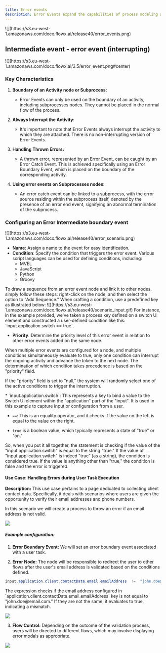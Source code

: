 ```yaml
---
title: Error events
description: Error Events expand the capabilities of process modeling and error handling within BPMN processing. These Error Event nodes enhance the BPMN standard and offer improved control over error management.
---
```


<Frame>
![](https://s3.eu-west-1.amazonaws.com/docx.flowx.ai/release40/error_events.png)
</Frame>

## Intermediate event - error event (interrupting)

<Frame>
![](https://s3.eu-west-1.amazonaws.com/docx.flowx.ai/3.5/error_event.png#center)
</Frame>


### Key Characteristics

1. **Boundary of an Activity node or Subprocess:**
   - Error Events can only be used on the boundary of an activity, including subprocesses nodes. They cannot be placed in the normal flow of the process.

2. **Always Interrupt the Activity:**
   - It's important to note that Error Events always interrupt the activity to which they are attached. There is no non-interrupting version of Error Events.

3. **Handling Thrown Errors:**
   - A thrown error, represented by an Error Event, can be caught by an Error Catch Event. This is achieved specifically using an Error Boundary Event, which is placed on the boundary of the corresponding activity.

4. **Using error events on Subprocesses nodes**:
    - An error catch event can be linked to a subprocess, with the error source residing within the subprocess itself, denoted by the presence of an error end event, signifying an abnormal termination of the subprocess.


### Configuring an Error Intermediate boundary event

<Frame>
![](https://s3.eu-west-1.amazonaws.com/docx.flowx.ai/release40/error_scenario.png)
</Frame>

* **Name**: Assign a name to the event for easy identification.
* **Condition**: Specify the condition that triggers the error event. Various script languages can be used for defining conditions, including:
    - MVEL
    - JavaScript
    - Python
    - Groovy


<Info>
To draw a sequence from an error event node and link it to other nodes, simply follow these steps: right-click on the node, and then select the option to "Add Sequence."
</Info>

<Info>
When crafting a condition, use a predefined key as illustrated below:
<Frame>
![](https://s3.eu-west-1.amazonaws.com/docx.flowx.ai/release40/scenario_input.gif)
</Frame>
For instance, in the example provided, we've taken a process key defined on a switch UI element and constructed a user-defined condition like this: `input.application.switch == true`.
</Info>

* **Priority**: Determine the priority level of this error event in relation to other error events added on the same node.

When multiple error events are configured for a node, and multiple conditions simultaneously evaluate to true, only one condition can interrupt the ongoing activity and advance the token to the next node. The determination of which condition takes precedence is based on the "priority" field.

If the "priority" field is set to "null," the system will randomly select one of the active conditions to trigger the interruption.

<Info>
* `input.application.switch`: This represents a key to bind a value to the Switch UI element within the "application" part of the "input". It is used in this example to capture input or configuration from a user.

* `==`: This is an equality operator, and it checks if the value on the left is equal to the value on the right.

* `true` is a boolean value, which typically represents a state of "true" or "on."

So, when you put it all together, the statement is checking if the value of the "input.application.switch" is equal to the string "true." If the value of "input.application.switch" is indeed "true" (as a string), the condition is considered true. If the value is anything other than "true," the condition is false and the error is triggered.
</Info>

#### Use Case: Handling Errors during User Task Execution

**Description:** This use case pertains to a page dedicated to collecting client contact data. Specifically, it deals with scenarios where users are given the opportunity to verify their email addresses and phone numbers.

<Check>
In this scenario we will create a process to throw an error if an email address is not valid.
</Check>

![](https://s3.eu-west-1.amazonaws.com/docx.flowx.ai/release40/error_execution.png)

##### Example configuration:

1. **Error Boundary Event:** We will set an error boundary event associated with a user task.

2. **Error Node:** The node will be responsible to redirect the user to other flows after the user's email address is validated based on the conditions defined.

```java
input.application.client.contactData.email.emailAddress  !=  "john.doe@email.com"
```
<Info>
The expression checks if the email address configured in `application.client.contactData.email.emailAddress` key is not equal to "john.doe@email.com." If they are not the same, it evaluates to true, indicating a mismatch.

![](https://s3.eu-west-1.amazonaws.com/docx.flowx.ai/release40/input_val_v1.png)

</Info>

3. **Flow Control:** Depending on the outcome of the validation process, users will be directed to different flows, which may involve displaying error modals as appropriate.

![](https://s3.eu-west-1.amazonaws.com/docx.flowx.ai/3.5/error_email.gif)


